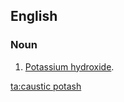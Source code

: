 ==English==

===Noun===
{{en-noun|sg=[[caustic]] [[potash]]|-}}

#{{dated}} [[potassium hydroxide|Potassium hydroxide]].

[[ta:caustic potash]]